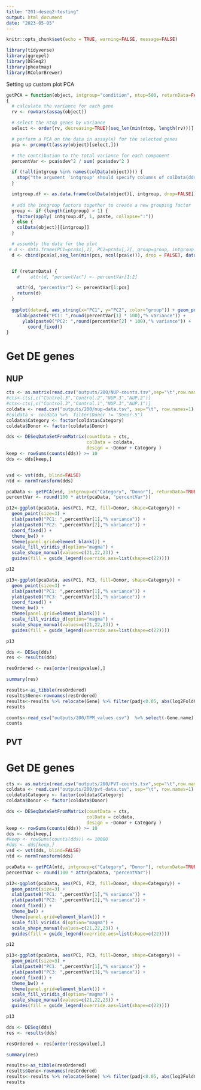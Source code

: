 ```yaml
---
title: "201-deseq2-testing"
output: html_document
date: "2023-05-05"
---
```


```r
knitr::opts_chunk$set(echo = TRUE, warning=FALSE, message=FALSE)
```


```r
library(tidyverse)
library(ggrepel)
library(DESeq2)
library(pheatmap)
library(RColorBrewer)
```

Setting up custom plot PCA

```r
getPCA = function(object, intgroup="condition", ntop=500, returnData=FALSE, pcs=2)
{
  # calculate the variance for each gene
  rv <- rowVars(assay(object))

  # select the ntop genes by variance
  select <- order(rv, decreasing=TRUE)[seq_len(min(ntop, length(rv)))]

  # perform a PCA on the data in assay(x) for the selected genes
  pca <- prcomp(t(assay(object)[select,]))

  # the contribution to the total variance for each component
  percentVar <- pca$sdev^2 / sum( pca$sdev^2 )

  if (!all(intgroup %in% names(colData(object)))) {
    stop("the argument 'intgroup' should specify columns of colData(dds)")
  }

  intgroup.df <- as.data.frame(colData(object)[, intgroup, drop=FALSE])
  
  # add the intgroup factors together to create a new grouping factor
  group <- if (length(intgroup) > 1) {
    factor(apply( intgroup.df, 1, paste, collapse=":"))
  } else {
    colData(object)[[intgroup]]
  }

  # assembly the data for the plot
 # d <- data.frame(PC1=pca$x[,1], PC2=pca$x[,2], group=group, intgroup.df, name=colnames(object))
  d <- cbind(pca$x[,seq_len(min(pcs, ncol(pca$x))), drop = FALSE], data.frame(group = group, intgroup.df, name = colnames(object)))


  if (returnData) {
    #    attr(d, "percentVar") <- percentVar[1:2]

    attr(d, "percentVar") <- percentVar[1:pcs]
    return(d)
  }
  
  ggplot(data=d, aes_string(x="PC1", y="PC2", color="group")) + geom_point(size=3) + 
    xlab(paste0("PC1: ",round(percentVar[1] * 100),"% variance")) +
      ylab(paste0("PC2: ",round(percentVar[2] * 100),"% variance")) +
        coord_fixed()
}
```
# Get DE genes

## NUP
```r
cts <- as.matrix(read.csv("outputs/200/NUP-counts.tsv",sep="\t",row.names="gene_id")) 
#cts<-cts[,c("Control.3","Control.2","NUP.3","NUP.2")]
#cts<-cts[,c("Control.3","Control.1","NUP.3","NUP.1")]
coldata <- read.csv("outputs/200/nup-data.tsv", sep="\t", row.names=1)
#coldata <- coldata %>%  filter(Donor != "Donor.5")
coldata$Category <- factor(coldata$Category)
coldata$Donor <- factor(coldata$Donor)

```

```r
dds <- DESeqDataSetFromMatrix(countData = cts,
                              colData = coldata,
                              design = ~Donor + Category )
keep <- rowSums(counts(dds)) >= 10
dds <- dds[keep,]


vsd <- vst(dds, blind=FALSE)
ntd <- normTransform(dds)
```


```r
pcaData <- getPCA(vsd, intgroup=c("Category", "Donor"), returnData=TRUE, pcs=5)
percentVar <- round(100 * attr(pcaData, "percentVar"))

p12<-ggplot(pcaData, aes(PC1, PC2, fill=Donor, shape=Category)) +
  geom_point(size=3) +
  xlab(paste0("PC1: ",percentVar[1],"% variance")) +
  ylab(paste0("PC2: ",percentVar[2],"% variance")) + 
  coord_fixed() +
  theme_bw() +
  theme(panel.grid=element_blank()) +
  scale_fill_viridis_d(option="magma") +
  scale_shape_manual(values=c(21,22,23)) +
  guides(fill = guide_legend(override.aes=list(shape=c(22)))) 

p12
```

```r
p13<-ggplot(pcaData, aes(PC1, PC3, fill=Donor, shape=Category)) +
  geom_point(size=3) +
  xlab(paste0("PC1: ",percentVar[1],"% variance")) +
  ylab(paste0("PC3: ",percentVar[3],"% variance")) + 
  coord_fixed() +
  theme_bw() +
  theme(panel.grid=element_blank()) +
  scale_fill_viridis_d(option="magma") +
  scale_shape_manual(values=c(21,22,23)) +
  guides(fill = guide_legend(override.aes=list(shape=c(22)))) 

p13
```

```r
dds <- DESeq(dds)
res <- results(dds)

resOrdered <- res[order(res$pvalue),]

summary(res)
```   

```r
results<-as_tibble(resOrdered)
results$Gene<-rownames(resOrdered)
results<-results %>% relocate(Gene) %>% filter(padj<0.05, abs(log2FoldChange) >= 1)
results
```

```r
counts<-read_csv("outputs/200/TPM_values.csv")  %>% select(-Gene.name)
counts
```
## PVT
# Get DE genes

```r
cts <- as.matrix(read.csv("outputs/200/PVT-counts.tsv",sep="\t",row.names="gene_id"))
coldata <- read.csv("outputs/200/pvt-data.tsv", sep="\t", row.names=1)
coldata$Category <- factor(coldata$Category)
coldata$Donor <- factor(coldata$Donor)
```

```r
dds <- DESeqDataSetFromMatrix(countData = cts,
                              colData = coldata,
                              design = ~Donor + Category )
keep <- rowSums(counts(dds)) >= 10
dds <- dds[keep,]
#keep <- rowSums(counts(dds)) <= 10000
#dds <- dds[keep,]
vsd <- vst(dds, blind=FALSE)
ntd <- normTransform(dds)
```

```r
pcaData <- getPCA(ntd, intgroup=c("Category", "Donor"), returnData=TRUE, pcs=5)
percentVar <- round(100 * attr(pcaData, "percentVar"))

p12<-ggplot(pcaData, aes(PC1, PC2, fill=Donor, shape=Category)) +
  geom_point(size=3) +
  xlab(paste0("PC1: ",percentVar[1],"% variance")) +
  ylab(paste0("PC2: ",percentVar[2],"% variance")) + 
  coord_fixed() +
  theme_bw() +
  theme(panel.grid=element_blank()) +
  scale_fill_viridis_d(option="magma") +
  scale_shape_manual(values=c(21,22,23)) +
  guides(fill = guide_legend(override.aes=list(shape=c(22)))) 

p12
```

```r
p13<-ggplot(pcaData, aes(PC1, PC3, fill=Donor, shape=Category)) +
  geom_point(size=3) +
  xlab(paste0("PC1: ",percentVar[1],"% variance")) +
  ylab(paste0("PC3: ",percentVar[3],"% variance")) + 
  coord_fixed() +
  theme_bw() +
  theme(panel.grid=element_blank()) +
  scale_fill_viridis_d(option="magma") +
  scale_shape_manual(values=c(21,22,23)) +
  guides(fill = guide_legend(override.aes=list(shape=c(22)))) 

p13
```

```r
dds <- DESeq(dds)
res <- results(dds)

resOrdered <- res[order(res$pvalue),]

summary(res)
```   

```r
results<-as_tibble(resOrdered)
results$Gene<-rownames(resOrdered)
results<-results %>% relocate(Gene) %>% filter(padj<0.05, abs(log2FoldChange) >= 1)
results
```
